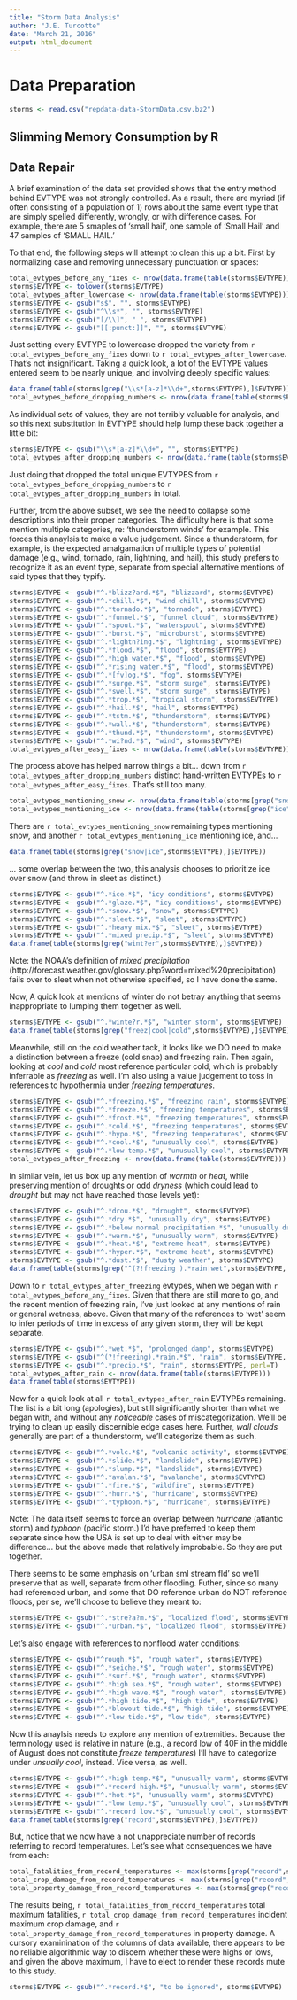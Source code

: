 ```yaml
---
title: "Storm Data Analysis"
author: "J.E. Turcotte"
date: "March 21, 2016"
output: html_document
---
```


# Data Preparation

```r
storms <- read.csv("repdata-data-StormData.csv.bz2")
```

## Slimming Memory Consumption by R



## Data Repair

A brief examination of the data set provided shows that the entry method behind EVTYPE was not strongly controlled. As a result, there are myriad (if often consisting of a population of 1) rows about the same event type that are simply spelled differently, wrongly, or with difference cases.  For example, there are 5 smaples of 'small hail', one sample of 'Small Hail' and 47 samples of 'SMALL HAIL.'

To that end, the following steps will attempt to clean this up a bit.  First by normalizing case and removing unnecessary punctuation or spaces:

```r
total_evtypes_before_any_fixes <- nrow(data.frame(table(storms$EVTYPE)))
storms$EVTYPE <- tolower(storms$EVTYPE)
total_evtypes_after_lowercase <- nrow(data.frame(table(storms$EVTYPE)))
storms$EVTYPE <- gsub("s$", "", storms$EVTYPE)
storms$EVTYPE <- gsub("^\\s*", "", storms$EVTYPE)
storms$EVTYPE <- gsub("[/\\]", " ", storms$EVTYPE)
storms$EVTYPE <- gsub("[[:punct:]]", "", storms$EVTYPE)
```

Just setting every EVTYPE to lowercase dropped the variety from `r total_evtypes_before_any_fixes` down to `r total_evtypes_after_lowercase`.  That's not insignificant.  Taking a quick look, a lot of the EVTYPE values entered seem to be nearly unique, and involving deeply specific values:

```r
data.frame(table(storms[grep("\\s*[a-z]*\\d+",storms$EVTYPE),]$EVTYPE))
total_evtypes_before_dropping_numbers <- nrow(data.frame(table(storms$EVTYPE)))
```

As individual sets of values, they are not terribly valuable for analysis, and so this next substitution in EVTYPE should help lump these back together a little bit:

```r
storms$EVTYPE <- gsub("\\s*[a-z]*\\d+", "", storms$EVTYPE)
total_evtypes_after_dropping_numbers <- nrow(data.frame(table(storms$EVTYPE)))
```

Just doing that dropped the total unique EVTYPES from `r total_evtypes_before_dropping_numbers` to `r total_evtypes_after_dropping_numbers` in total.

Further, from the above subset, we see the need to collapse some descriptions into their proper categories.  The difficulty here is that some mention multiple categories, re: 'thunderstorm winds' for example.  This forces this anaylsis to make a value judgement.  Since a thunderstorm, for example, is the expected amalgamation of multiple types of potential damage (e.g., wind, tornado, rain, lightning, and hail), this study prefers to recognize it as an event type, separate from special alternative mentions of said types that they typify.

```r
storms$EVTYPE <- gsub("^.*blizz?ard.*$", "blizzard", storms$EVTYPE)
storms$EVTYPE <- gsub("^.*chill.*$", "wind chill", storms$EVTYPE)
storms$EVTYPE <- gsub("^.*tornado.*$", "tornado", storms$EVTYPE)
storms$EVTYPE <- gsub("^.*funnel.*$", "funnel cloud", storms$EVTYPE)
storms$EVTYPE <- gsub("^.*spout.*$", "waterspout", storms$EVTYPE)
storms$EVTYPE <- gsub("^.*burst.*$", "microburst", storms$EVTYPE)
storms$EVTYPE <- gsub("^.*lightn?ing.*$", "lightning", storms$EVTYPE)
storms$EVTYPE <- gsub("^.*flood.*$", "flood", storms$EVTYPE)
storms$EVTYPE <- gsub("^.*high water.*$", "flood", storms$EVTYPE)
storms$EVTYPE <- gsub("^.*rising water.*$", "flood", storms$EVTYPE)
storms$EVTYPE <- gsub("^.*[fv]og.*$", "fog", storms$EVTYPE)
storms$EVTYPE <- gsub("^.*surge.*$", "storm surge", storms$EVTYPE)
storms$EVTYPE <- gsub("^.*swell.*$", "storm surge", storms$EVTYPE)
storms$EVTYPE <- gsub("^.*trop.*$", "tropical storm", storms$EVTYPE)
storms$EVTYPE <- gsub("^.*hail.*$", "hail", storms$EVTYPE)
storms$EVTYPE <- gsub("^.*tstm.*$", "thunderstorm", storms$EVTYPE)
storms$EVTYPE <- gsub("^.*wall.*$", "thunderstorm", storms$EVTYPE)
storms$EVTYPE <- gsub("^.*thund.*$", "thunderstorm", storms$EVTYPE)
storms$EVTYPE <- gsub("^.*wi?nd.*$", "wind", storms$EVTYPE)
total_evtypes_after_easy_fixes <- nrow(data.frame(table(storms$EVTYPE)))
```

The process above has helped narrow things a bit... down from `r total_evtypes_after_dropping_numbers` distinct hand-written EVTYPEs to `r total_evtypes_after_easy_fixes`.  That's still too many.

```r
total_evtypes_mentioning_snow <- nrow(data.frame(table(storms[grep("snow",storms$EVTYPE),]$EVTYPE)))
total_evtypes_mentioning_ice <- nrow(data.frame(table(storms[grep("ice",storms$EVTYPE),]$EVTYPE)))
```

There are `r total_evtypes_mentioning_snow` remaining types mentioning snow, and another `r total_evtypes_mentioning_ice` mentioning ice, and...

```r
data.frame(table(storms[grep("snow|ice",storms$EVTYPE),]$EVTYPE))
```

... some overlap between the two, this analysis chooses to prioritize ice over snow (and throw in sleet as distinct.)

```r
storms$EVTYPE <- gsub("^.*ice.*$", "icy conditions", storms$EVTYPE)
storms$EVTYPE <- gsub("^.*glaze.*$", "icy conditions", storms$EVTYPE)
storms$EVTYPE <- gsub("^.*snow.*$", "snow", storms$EVTYPE)
storms$EVTYPE <- gsub("^.*sleet.*$", "sleet", storms$EVTYPE)
storms$EVTYPE <- gsub("^.*heavy mix.*$", "sleet", storms$EVTYPE)
storms$EVTYPE <- gsub("^.*mixed precip.*$", "sleet", storms$EVTYPE)
data.frame(table(storms[grep("wint?er",storms$EVTYPE),]$EVTYPE))
```

Note: the NOAA's definition of *mixed precipitation* (http://forecast.weather.gov/glossary.php?word=mixed%20precipitation) fails over to sleet when not otherwise specified, so I have done the same.

Now, A quick look at mentions of winter do not betray anything that seems inappropriate to lumping them together as well.

```r
storms$EVTYPE <- gsub("^.*winte?r.*$", "winter storm", storms$EVTYPE)
data.frame(table(storms[grep("freez|cool|cold",storms$EVTYPE),]$EVTYPE))
```

Meanwhile, still on the cold weather tack, it looks like we DO need to make a distinction between a freeze (cold snap) and freezing rain.  Then again, looking at *cool* and *cold* most reference particular cold, which is probably inferrable as *freezing* as well.  I'm also using a value judgement to toss in references to hypothermia under *freezing temperatures*.

```r
storms$EVTYPE <- gsub("^.*freezing.*$", "freezing rain", storms$EVTYPE)
storms$EVTYPE <- gsub("^.*freeze.*$", "freezing temperatures", storms$EVTYPE)
storms$EVTYPE <- gsub("^.*frost.*$", "freezing temperatures", storms$EVTYPE)
storms$EVTYPE <- gsub("^.*cold.*$", "freezing temperatures", storms$EVTYPE)
storms$EVTYPE <- gsub("^.*hypo.*$", "freezing temperatures", storms$EVTYPE)
storms$EVTYPE <- gsub("^.*cool.*$", "unusually cool", storms$EVTYPE)
storms$EVTYPE <- gsub("^.*low temp.*$", "unusually cool", storms$EVTYPE)
total_evtypes_after_freezing <- nrow(data.frame(table(storms$EVTYPE)))
```

In similar vein, let us box up any mention of *warmth* or *heat*, while preserving mention of droughts or odd *dryness* (which could lead to *drought* but may not have reached those levels yet):

```r
storms$EVTYPE <- gsub("^.*drou.*$", "drought", storms$EVTYPE)
storms$EVTYPE <- gsub("^.*dry.*$", "unusually dry", storms$EVTYPE)
storms$EVTYPE <- gsub("^.*below normal precipitation.*$", "unusually dry", storms$EVTYPE)
storms$EVTYPE <- gsub("^.*warm.*$", "unusually warm", storms$EVTYPE)
storms$EVTYPE <- gsub("^.*heat.*$", "extreme heat", storms$EVTYPE)
storms$EVTYPE <- gsub("^.*hyper.*$", "extreme heat", storms$EVTYPE)
storms$EVTYPE <- gsub("^.*dust.*$", "dusty weather", storms$EVTYPE)
data.frame(table(storms[grep("^(?!freezing ).*rain|wet",storms$EVTYPE, perl=T),]$EVTYPE))
```

Down to `r total_evtypes_after_freezing` evtypes, when we began with `r total_evtypes_before_any_fixes`.  Given that there are still more to go, and the recent mention of freezing rain, I've just looked at any mentions of rain or general wetness, above.  Given that many of the references to 'wet' seem to infer periods of time in excess of any given storm, they will be kept separate.

```r
storms$EVTYPE <- gsub("^.*wet.*$", "prolonged damp", storms$EVTYPE)
storms$EVTYPE <- gsub("^(?!freezing).*rain.*$", "rain", storms$EVTYPE, perl=T)
storms$EVTYPE <- gsub("^.*precip.*$", "rain", storms$EVTYPE, perl=T)
total_evtypes_after_rain <- nrow(data.frame(table(storms$EVTYPE)))
data.frame(table(storms$EVTYPE))
```

Now for a quick look at all `r total_evtypes_after_rain` EVTYPEs remaining.  The list is a bit long (apologies), but still significantly shorter than what we began with, and without any *noticeable* cases of miscategorization.  We'll be trying to clean up easily discernible edge cases here.  Further, *wall clouds* generally are part of a thunderstorm, we'll categorize them as such.

```r
storms$EVTYPE <- gsub("^.*volc.*$", "volcanic activity", storms$EVTYPE)
storms$EVTYPE <- gsub("^.*slide.*$", "landslide", storms$EVTYPE)
storms$EVTYPE <- gsub("^.*slump.*$", "landslide", storms$EVTYPE)
storms$EVTYPE <- gsub("^.*avalan.*$", "avalanche", storms$EVTYPE)
storms$EVTYPE <- gsub("^.*fire.*$", "wildfire", storms$EVTYPE)
storms$EVTYPE <- gsub("^.*hurr.*$", "hurricane", storms$EVTYPE)
storms$EVTYPE <- gsub("^.*typhoon.*$", "hurricane", storms$EVTYPE)
```

Note: The data itself seems to force an overlap between *hurricane* (atlantic storm) and *typhoon* (pacific storm.)  I'd have preferred to keep them separate since how the USA is set up to deal with either may be difference... but the above made that relatively improbable.  So they are put together.

There seems to be some emphasis on 'urban sml stream fld' so we'll preserve that as well, separate from other flooding.  Futher, since so many had referenced urban, and some that DO reference urban do NOT reference floods, per se, we'll choose to believe they meant to:

```r
storms$EVTYPE <- gsub("^.*stre?a?m.*$", "localized flood", storms$EVTYPE)
storms$EVTYPE <- gsub("^.*urban.*$", "localized flood", storms$EVTYPE)
```

Let's also engage with references to nonflood water conditions:

```r
storms$EVTYPE <- gsub("^rough.*$", "rough water", storms$EVTYPE)
storms$EVTYPE <- gsub("^.*seiche.*$", "rough water", storms$EVTYPE)
storms$EVTYPE <- gsub("^.*surf.*$", "rough water", storms$EVTYPE)
storms$EVTYPE <- gsub("^.*high sea.*$", "rough water", storms$EVTYPE)
storms$EVTYPE <- gsub("^.*high wave.*$", "rough water", storms$EVTYPE)
storms$EVTYPE <- gsub("^.*high tide.*$", "high tide", storms$EVTYPE)
storms$EVTYPE <- gsub("^.*blowout tide.*$", "high tide", storms$EVTYPE)
storms$EVTYPE <- gsub("^.*low tide.*$", "low tide", storms$EVTYPE)
```

Now this anaylsis needs to explore any mention of extremities.  Because the terminology used is relative in nature (e.g., a record low of 40F in the middle of August does not constitute *freeze temperatures*) I'll have to categorize under *unsually cool*, instead.  Vice versa, as well.

```r
storms$EVTYPE <- gsub("^.*high temp.*$", "unusually warm", storms$EVTYPE)
storms$EVTYPE <- gsub("^.*record high.*$", "unusually warm", storms$EVTYPE)
storms$EVTYPE <- gsub("^.*hot.*$", "unusually warm", storms$EVTYPE)
storms$EVTYPE <- gsub("^.*low temp.*$", "unusually cool", storms$EVTYPE)
storms$EVTYPE <- gsub("^.*record low.*$", "unusually cool", storms$EVTYPE)
data.frame(table(storms[grep("record",storms$EVTYPE),]$EVTYPE))
```

But, notice that we now have a not unappreciate number of records referring to record temperatures.  Let's see what consequences we have from each:

```r
total_fatalities_from_record_temperatures <- max(storms[grep("record",storms$EVTYPE),]$FATALITIES)
total_crop_damage_from_record_temperatures <- max(storms[grep("record",storms$EVTYPE),]$FATALITIES)
total_property_damage_from_record_temperatures <- max(storms[grep("record",storms$EVTYPE),]$FATALITIES)

```

The results being, `r total_fatalities_from_record_temperatures` total maximum fatalities, `r total_crop_damage_from_record_temperatures` incident maximum crop damage, and `r total_property_damage_from_record_temperatures` in property damage.  A cursory examinination of the columns of data available, there appears to be no reliable algorithmic way to discern whether these were highs or lows, and given the above maximum, I have to elect to render these records mute to this study.

```r
storms$EVTYPE <- gsub("^.*record.*$", "to be ignored", storms$EVTYPE)
```